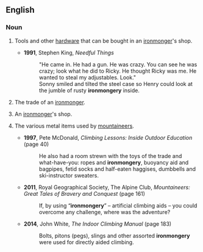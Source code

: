 ==English==

===Noun===
{{en-noun|~|ironmongeries}}

# {{lb|en|dated|British|uncountable}} Tools and other [[hardware]] that can be bought in an [[ironmonger]]'s shop.
#* '''1991''', Stephen King, ''Needful Things''
#*: "He came in. He had a gun. He was crazy. You can see he was crazy; look what he did to Ricky. He thought Ricky was me. He wanted to steal my adjustables. Look."<br>Sonny smiled and tilted the steel case so Henry could look at the jumble of rusty '''ironmongery''' inside.
# {{lb|en|British|uncountable}} The trade of an [[ironmonger]].
# {{lb|en|British|countable}} An [[ironmonger]]'s shop.
# {{lb|en|slang|uncountable}} The various metal items used by [[mountaineer]]s.
#* '''1997''', Pete McDonald, ''Climbing Lessons: Inside Outdoor Education'' (page 40)
#*: He also had a room strewn with the toys of the trade and what-have-you: ropes and '''ironmongery''', buoyancy aid and bagpipes, fetid socks and half-eaten haggises, dumbbells and ski-instructor sweaters.
#* '''2011''', Royal Geographical Society, ‎The Alpine Club, ''Mountaineers: Great Tales of Bravery and Conquest'' (page 161)
#*: If, by using “'''ironmongery'''” – artificial climbing aids – you could overcome any challenge, where was the adventure?
#* '''2014''', John White, ''The Indoor Climbing Manual'' (page 183)
#*: Bolts, pitons (pegs), slings and other assorted '''ironmongery''' were used for directly aided climbing.